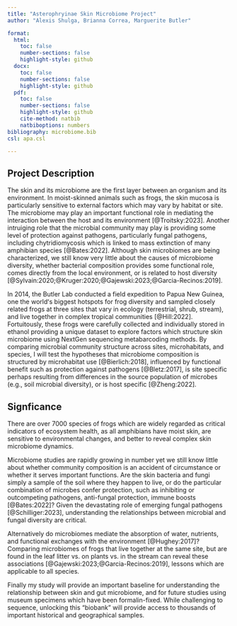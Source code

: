 ```yaml
---
title: "Asterophryinae Skin Microbiome Project"
author: "Alexis Shulga, Brianna Correa, Marguerite Butler"

format:
  html:
    toc: false
    number-sections: false
    highlight-style: github
  docx: 
    toc: false
    number-sections: false
    highlight-style: github
  pdf: 
    toc: false
    number-sections: false
    highlight-style: github
    cite-method: natbib
    natbiboptions: numbers
bibliography: microbiome.bib
csl: apa.csl

---
```


## Project Description

The skin and its microbiome are the first layer between an organism and its environment. In moist-skinned animals such as frogs, the skin mucosa is particularly sensitive to external factors which may vary by habitat or site. The microbiome may play an important functional role in mediating the interaction between the host and its environment [@Troitsky:2023]. Another intruiging role that the microbial community may play is providing some level of protection against pathogens, particularly fungal pathogens, including chytridiomycosis which is linked to mass extinction of many amphibian species [@Bates:2022]. Although skin microbiomes are being characterized, we still know very little about the causes of microbiome diversity, whether bacterial composition provides some functional role, comes directly from the local environment, or is related to host diversity [@Sylvain:2020;@Kruger:2020;@Gajewski:2023;@Garcia-Recinos:2019].  

In 2014, the Butler Lab conducted a field expedition to Papua New Guinea, one the worldʻs biggest hotspots for frog diversity and sampled closely related frogs at three sites that vary in ecology (terrestrial, shrub, stream), and live together in complex tropical communities [@Hill:2022].  Fortuitously, these frogs were carefully collected and individually stored in ethanol providing a unique dataset to explore factors which structure skin microbiome using NextGen sequencing metabarcoding methods. By comparing microbial community structure across sites, microhabitats, and species, I will test the hypotheses that microbiome composition is structured by microhabitat use [@Bierlich:2018], influenced by functional benefit such as protection against pathogens [@Bletz:2017], is site specific perhaps resulting from differences in the source population of microbes (e.g., soil microbial diversity), or is host specific [@Zheng:2022]. 

## Signficance


There are over 7000 species of frogs which are widely regarded as critical indicators of ecosystem health, as all amphibians have moist skin, are sensitive to environmental changes, and better to reveal complex skin microbiome dynamics. 

Microbiome studies are rapidly growing in number yet we still know little about whether community composition is an accident of circumstance or whether it serves important functions. Are the skin bacteria and fungi simply a sample of the soil where they happen to live, or do the particular combination of microbes confer protection, such as inhibiting or outcompeting pathogens, anti-fungal protection, immune boosts [@Bates:2022]?  Given the devastating role of emerging fungal pathogens [@Schilliger:2023], understanding the relationships between microbial and fungal diversity are critical. 

Alternatively do microbiomes mediate the absorption of water, nutrients, and functional exchanges with the environment [@Hughey:2017]? Comparing microbiomes of frogs that live together at the same site, but are found in the leaf litter vs. on plants vs. in the stream can reveal these associations [@Gajewski:2023;@Garcia-Recinos:2019], lessons which are applicable to all species. 

Finally my study will provide an important baseline for understanding the relationship between skin and gut microbiome, and for future studies using museum specimens which have been formalin-fixed. While challenging to sequence, unlocking this "biobank" will provide access to thousands of important historical and geographical samples. 









